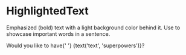 
<Meta title="Core|Atoms/HighlightedText" component={HighlightedText} />

# HighlightedText

<StoryStatus status="ready" />

Emphasized (bold) text with a light background color behind it. Use to
showcase important words in a sentence.

<Preview>
  <Story name="HighlightedText">
    <Text fontSize="md">
      Would you like to have{' '}
      <HighlightedText>{text('text', 'superpowers')}</HighlightedText>?
    </Text>
  </Story>
</Preview>

<Props of={HighlightedText} />
